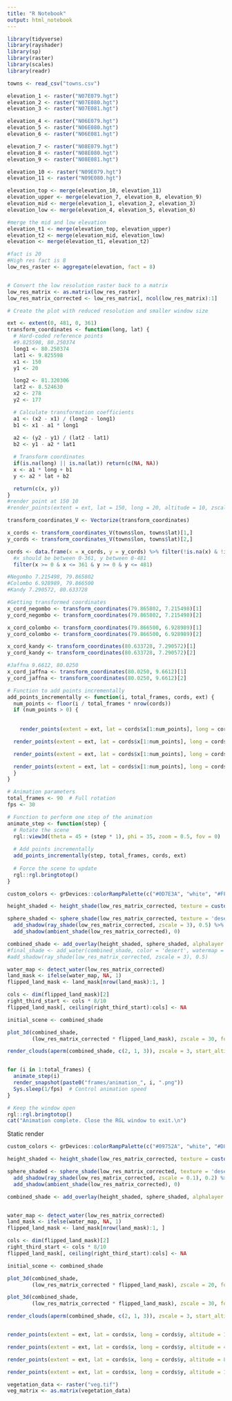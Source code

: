 ```yaml
---
title: "R Notebook"
output: html_notebook
---
```


```r
library(tidyverse)
library(rayshader)
library(sp)
library(raster)
library(scales)
library(readr)

towns <- read_csv("towns.csv")
```


```r
elevation_1 <- raster("N07E079.hgt")
elevation_2 <- raster("N07E080.hgt")
elevation_3 <- raster("N07E081.hgt")

elevation_4 <- raster("N06E079.hgt")
elevation_5 <- raster("N06E080.hgt")
elevation_6 <- raster("N06E081.hgt")

elevation_7 <- raster("N08E079.hgt")
elevation_8 <- raster("N08E080.hgt")
elevation_9 <- raster("N08E081.hgt")

elevation_10 <- raster("N09E079.hgt")
elevation_11 <- raster("N09E080.hgt")

elevation_top <- merge(elevation_10, elevation_11)
elevation_upper <- merge(elevation_7, elevation_8, elevation_9)
elevation_mid <- merge(elevation_1, elevation_2, elevation_3)
elevation_low <- merge(elevation_4, elevation_5, elevation_6)

#merge the mid and low elevation
elevation_t1 <- merge(elevation_top, elevation_upper)
elevation_t2 <- merge(elevation_mid, elevation_low)
elevation <- merge(elevation_t1, elevation_t2)

```


```r
#fact is 20
#High res fact is 8
low_res_raster <- aggregate(elevation, fact = 8)


# Convert the low resolution raster back to a matrix
low_res_matrix <- as.matrix(low_res_raster)
low_res_matrix_corrected <- low_res_matrix[, ncol(low_res_matrix):1]

# Create the plot with reduced resolution and smaller window size

ext <- extent(0, 481, 0, 361)
transform_coordinates <- function(long, lat) {
  # Hard-coded reference points
  #9.825598, 80.250374
  long1 <- 80.250374
  lat1 <- 9.825598
  x1 <- 150
  y1 <- 20

  long2 <- 81.320306
  lat2 <- 8.524630
  x2 <- 278
  y2 <- 177

  # Calculate transformation coefficients
  a1 <- (x2 - x1) / (long2 - long1)
  b1 <- x1 - a1 * long1
  
  a2 <- (y2 - y1) / (lat2 - lat1)
  b2 <- y1 - a2 * lat1

  # Transform coordinates
  if(is.na(long) || is.na(lat)) return(c(NA, NA))
  x <- a1 * long + b1
  y <- a2 * lat + b2

  return(c(x, y))
}
#render point at 150 10
#render_points(extent = ext, lat = 150, long = 20, altitude = 10, zscale = 50, color = "red", size = 3)

transform_coordinates_V <- Vectorize(transform_coordinates)

x_cords <- transform_coordinates_V(towns$lon, towns$lat)[1,]
y_cords <- transform_coordinates_V(towns$lon, towns$lat)[2,]

cords <- data.frame(x = x_cords, y = y_cords) %>% filter(!is.na(x) & !is.na(y)) %>% 
  #x should be between 0-361, y between 0-481
  filter(x >= 0 & x <= 361 & y >= 0 & y <= 481)

#Negombo 7.215498, 79.865802
#Colombo 6.928989, 79.866500
#Kandy 7.290572, 80.633728

#Getting transformed coordinates
x_cord_negombo <- transform_coordinates(79.865802, 7.215498)[1]
y_cord_negombo <- transform_coordinates(79.865802, 7.215498)[2]

x_cord_colombo <- transform_coordinates(79.866500, 6.928989)[1]
y_cord_colombo <- transform_coordinates(79.866500, 6.928989)[2]

x_cord_kandy <- transform_coordinates(80.633728, 7.290572)[1]
y_cord_kandy <- transform_coordinates(80.633728, 7.290572)[2]

#Jaffna 9.6612, 80.0250
x_cord_jaffna <- transform_coordinates(80.0250, 9.6612)[1]
y_cord_jaffna <- transform_coordinates(80.0250, 9.6612)[2]

```

```r

# Function to add points incrementally
add_points_incrementally <- function(i, total_frames, cords, ext) {
  num_points <- floor(i / total_frames * nrow(cords))
  if (num_points > 0) {
   
    
    render_points(extent = ext, lat = cords$x[1:num_points], long = cords$y[1:num_points], altitude = 100, zscale = 50, color = "#EEC900", size = 10)

  render_points(extent = ext, lat = cords$x[1:num_points], long = cords$y[1:num_points], altitude = 400, zscale = 50, color = "#F6E300", size = 6)

  render_points(extent = ext, lat = cords$x[1:num_points], long = cords$y[1:num_points], altitude = 800, zscale = 50, color = "#FAF100", size = 4)

  render_points(extent = ext, lat = cords$x[1:num_points], long = cords$y[1:num_points], altitude = 1000, zscale = 50, color = "yellow", size = 2)
  }
}

# Animation parameters
total_frames <- 90  # Full rotation
fps <- 30

# Function to perform one step of the animation
animate_step <- function(step) {
  # Rotate the scene
  rgl::view3d(theta = 45 + (step * 1), phi = 35, zoom = 0.5, fov = 0)
  
  # Add points incrementally
  add_points_incrementally(step, total_frames, cords, ext)
  
  # Force the scene to update
  rgl::rgl.bringtotop()
}

```


```r
custom_colors <- grDevices::colorRampPalette(c("#0D7E3A", "white", "#FFA600", "#5A2303"))

height_shaded <- height_shade(low_res_matrix_corrected, texture = custom_colors(256))

sphere_shaded <- sphere_shade(low_res_matrix_corrected, texture = 'desert', sunangle = 30, colorintensity = 3) %>% 
  add_shadow(ray_shade(low_res_matrix_corrected, zscale = 3), 0.5) %>% 
  add_shadow(ambient_shade(low_res_matrix_corrected), 0)

combined_shade <- add_overlay(height_shaded, sphere_shaded, alphalayer = 0.8)
#final_shade <- add_water(combined_shade, color = 'desert', watermap = detect_water(low_res_matrix_corrected))
#add_shadow(ray_shade(low_res_matrix_corrected, zscale = 3), 0.5)

water_map <- detect_water(low_res_matrix_corrected)
land_mask <- ifelse(water_map, NA, 1)
flipped_land_mask <- land_mask[nrow(land_mask):1, ]

cols <- dim(flipped_land_mask)[2]
right_third_start <- cols * 8/10
flipped_land_mask[, ceiling(right_third_start):cols] <- NA

initial_scene <- combined_shade 
```

```r
plot_3d(combined_shade,
        (low_res_matrix_corrected * flipped_land_mask), zscale = 30, fov = 0, theta = 90, zoom = 0.7, phi = 90, windowsize = c(1600, 800))

render_clouds(aperm(combined_shade, c(2, 1, 3)), zscale = 3, start_altitude = 200, end_altitude = 240, attenuation_coef = 0.05, clear_clouds = T, cloud_cover = 0.4, layers = 2, offset_x = 2)


for (i in 1:total_frames) {
  animate_step(i)
  render_snapshot(paste0("frames/animation_", i, ".png"))
  Sys.sleep(1/fps)  # Control animation speed
}

# Keep the window open
rgl::rgl.bringtotop()
cat("Animation complete. Close the RGL window to exit.\n")
```

Static render

```r
custom_colors <- grDevices::colorRampPalette(c("#09752A", "white", "#D8983F", "#5A2303"))

height_shaded <- height_shade(low_res_matrix_corrected, texture = custom_colors(256))

sphere_shaded <- sphere_shade(low_res_matrix_corrected, texture = 'desert', colorintensity = 3) %>% 
  add_shadow(ray_shade(low_res_matrix_corrected, zscale = 0.1), 0.2) %>% 
  add_shadow(ambient_shade(low_res_matrix_corrected), 0)

combined_shade <- add_overlay(height_shaded, sphere_shaded, alphalayer = 0.7)


water_map <- detect_water(low_res_matrix_corrected)
land_mask <- ifelse(water_map, NA, 1)
flipped_land_mask <- land_mask[nrow(land_mask):1, ]

cols <- dim(flipped_land_mask)[2]
right_third_start <- cols * 8/10
flipped_land_mask[, ceiling(right_third_start):cols] <- NA

initial_scene <- combined_shade 

plot_3d(combined_shade,
        (low_res_matrix_corrected * flipped_land_mask), zscale = 20, fov = 0, theta = 90, zoom = 0.7, phi = 90, windowsize = c(1600, 800))
```

```r
plot_3d(combined_shade,
        (low_res_matrix_corrected * flipped_land_mask), zscale = 30, fov = 0, theta = 90, zoom = 0.7, phi = 90, windowsize = c(1600, 800))

render_clouds(aperm(combined_shade, c(2, 1, 3)), zscale = 3, start_altitude = 200, end_altitude = 240, attenuation_coef = 0.05, clear_clouds = T, cloud_cover = 0.4, layers = 2, offset_x = 2)


render_points(extent = ext, lat = cords$x, long = cords$y, altitude = 100, zscale = 50, color = "#EEC900", size = 8)

render_points(extent = ext, lat = cords$x, long = cords$y, altitude = 400, zscale = 50, color = "#F6E300", size = 5)

render_points(extent = ext, lat = cords$x, long = cords$y, altitude = 800, zscale = 50, color = "#FAF100", size = 2)

render_points(extent = ext, lat = cords$x, long = cords$y, altitude = 1000, zscale = 50, color = "yellow", size = 1)

```



```r
vegetation_data <- raster("veg.tif")
veg_matrix <- as.matrix(vegetation_data)
```


